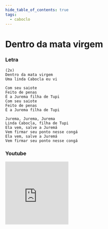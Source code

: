 ```yaml
---
hide_table_of_contents: true
tags:
  - caboclo
---
```


# Dentro da mata virgem

### Letra

```text
(2x)
Dentro da mata virgem
Uma linda Cabocla eu vi

Com seu saiote
Feito de penas
É a Jurema filha de Tupi
Com seu saiote
Feito de penas
É a Jurema filha de Tupi

Jurema, Jurema, Jurema
Linda Cabocla, filha de Tupi
Ela vem, salve a Juremá
Vem firmar seu ponto nesse congá
Ela vem, salve a Juremá
Vem firmar seu ponto nesse congá
```

### Youtube

<iframe
  width="200"
  height="200"
  src="https://www.youtube.com/embed/wCBcqrasnWA"
  title="YouTube video player"
  frameborder="0"
  allow="accelerometer; autoplay; clipboard-write; encrypted-media; gyroscope; picture-in-picture; web-share"
  referrerpolicy="strict-origin-when-cross-origin"
  allowfullscreen
></iframe>
